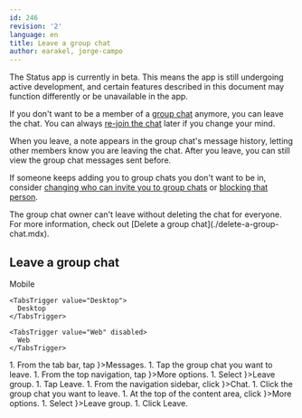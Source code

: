 ```yaml
---
id: 246
revision: '2'
language: en
title: Leave a group chat
author: earakel, jorge-campo
---
```


<Admonition type="beta" status="Status app is currently in beta stage">
  The Status app is currently in beta. This means the app is still undergoing active development, and certain features described in this document may function differently or be unavailable in the app.
</Admonition>

If you don't want to be a member of a [group chat](./understand-group-chats.mdx) anymore, you can leave the chat. You can always [re-join the chat](./join-a-group-chat.mdx) later if you change your mind.

When you leave, a note appears in the group chat's message history, letting other members know you are leaving the chat. After you leave, you can still view the group chat messages sent before.

If someone keeps adding you to group chats you don't want to be in, consider [changing who can invite you to group chats](./change-who-can-invite-you-to-group-chats.mdx) or [blocking that person](../profile/block-or-unblock-someone-in-status.mdx).

<Admonition type="info">
  The group chat owner can't leave without deleting the chat for everyone. For more information, check out [Delete a group chat](./delete-a-group-chat.mdx).
</Admonition>

## Leave a group chat

<Tabs defaultValue="Mobile">
  <TabsList size={32}>
    <TabsTrigger value="Mobile">
      Mobile
    </TabsTrigger>

    <TabsTrigger value="Desktop">
      Desktop
    </TabsTrigger>

    <TabsTrigger value="Web" disabled>
      Web
    </TabsTrigger>
  </TabsList>

  <TabsContent value="Mobile">
    1. From the tab bar, tap <ContextTag icon={<MessengerIcon />}>Messages</ContextTag>.
    1. Tap the group chat you want to leave.
    1. From the top navigation, tap <ContextTag icon={<OptionsIcon />}>More options</ContextTag>.
    1. Select <ContextTag icon={<LogOutIcon />}>Leave group</ContextTag>.
    1. Tap <ContextTag>Leave</ContextTag>.
  </TabsContent>

  <TabsContent value="Desktop">
    1. From the navigation sidebar, click <ContextTag icon={<ChatDesktopIcon />}>Chat</ContextTag>.
    1. Click the group chat you want to leave.
    1. At the top of the content area, click <ContextTag icon={<MoreDesktopIcon />}>More options</ContextTag>.
    1. Select <ContextTag icon={<LeftDesktopIcon />}>Leave group</ContextTag>.
    1. Click <ContextTag>Leave</ContextTag>.
  </TabsContent>
</Tabs>

